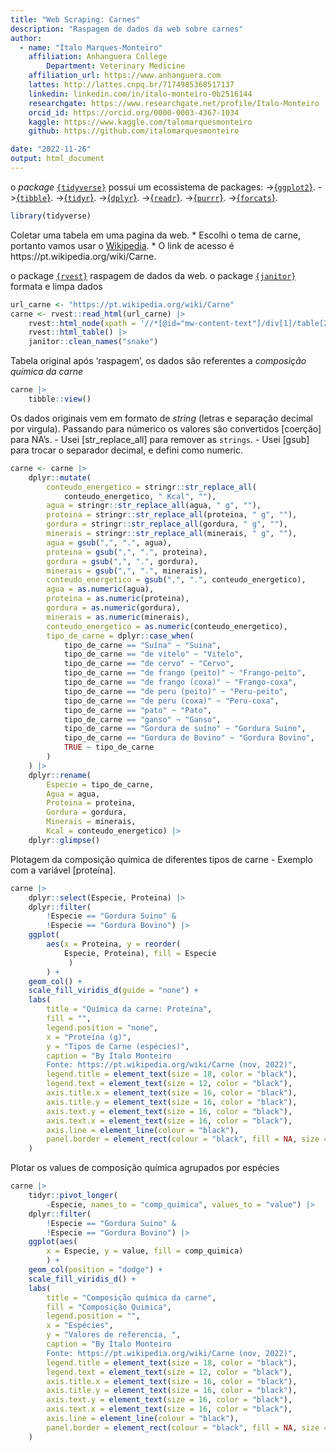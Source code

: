 ```yaml
---
title: "Web Scraping: Carnes"
description: "Raspagem de dados da web sobre carnes"
author:
  - name: "Ítalo Marques-Monteiro"
    affiliation: Anhanguera College
        Department: Veterinary Medicine
    affiliation_url: https://www.anhanguera.com
    lattes: http://lattes.cnpq.br/7174985368517137
    linkedin: linkedin.com/in/ítalo-monteiro-0b2516144
    researchgate: https://www.researchgate.net/profile/Italo-Monteiro
    orcid_id: https://orcid.org/0000-0003-4367-1034
    kaggle: https://www.kaggle.com/talomarquesmonteiro
    github: https://github.com/italomarquesmonteiro

date: "2022-11-26"
output: html_document
---
```


o *package* [`{tidyverse}`](https://www.tidyverse.org) possui um ecossistema de packages:
                           ->[{`ggplot2`}](https://ggplot2.tidyverse.org/).
                            ->[{`tibble`}](https://tibble.tidyverse.org/).
                             ->[{`tidyr`}](https://tidyr.tidyverse.org/).
                              ->[{`dplyr`}](https://dplyr.tidyverse.org/).
                               ->[{`readr`}](https://readr.tidyverse.org/).
                                ->[{`purrr`}](https://purrr.tidyverse.org/).
                                 ->[{`forcats`}](https://forcats.tidyverse.org/).
```r
library(tidyverse)
```

Coletar uma tabela em uma pagina da  web. 
  * Escolhi o tema de carne, portanto vamos usar o [Wikipedia](https://pt.wikipedia.org).
  * O link de acesso é  https://pt.wikipedia.org/wiki/Carne.


o package [`{rvest}`](https://rvest.tidyverse.org/) raspagem de dados da web.
o package [`{janitor}`](https://github.com/sfirke/janitor) formata e limpa dados

```r
url_carne <- "https://pt.wikipedia.org/wiki/Carne"
carne <- rvest::read_html(url_carne) |>
    rvest::html_node(xpath = '//*[@id="mw-content-text"]/div[1]/table[2]') |>
    rvest::html_table() |>
    janitor::clean_names("snake")
```

 Tabela original após 'raspagem', os dados são referentes a *composição química da carne*
```r
carne |>
    tibble::view()
```

  Os dados originais vem em formato de *string* (letras e separação decimal por virgula).
     Passando para númerico os valores são convertidos [coerção] para NA's.
         - Usei [str_replace_all] para remover as `strings`.
         - Usei [gsub] para trocar o separador decimal, e defini como numeric.
 
 

```r
carne <- carne |>
    dplyr::mutate(
        conteudo_energetico = stringr::str_replace_all(
            conteudo_energetico, " Kcal", ""),
        agua = stringr::str_replace_all(agua, " g", ""),
        proteina = stringr::str_replace_all(proteina, " g", ""),
        gordura = stringr::str_replace_all(gordura, " g", ""),
        minerais = stringr::str_replace_all(minerais, " g", ""),
        agua = gsub(",", ".", agua),
        proteina = gsub(",", ".", proteina),
        gordura = gsub(",", ".", gordura),
        minerais = gsub(",", ".", minerais),
        conteudo_energetico = gsub(",", ".", conteudo_energetico),
        agua = as.numeric(agua),
        proteina = as.numeric(proteina),
        gordura = as.numeric(gordura),
        minerais = as.numeric(minerais),
        conteudo_energetico = as.numeric(conteudo_energetico),
        tipo_de_carne = dplyr::case_when(
            tipo_de_carne == "Suína" ~ "Suina",
            tipo_de_carne == "de vitelo" ~ "Vitelo",
            tipo_de_carne == "de cervo" ~ "Cervo",
            tipo_de_carne == "de frango (peito)" ~ "Frango-peito",
            tipo_de_carne == "de frango (coxa)" ~ "Frango-coxa",
            tipo_de_carne == "de peru (peito)" ~ "Peru-peito",
            tipo_de_carne == "de peru (coxa)" ~ "Peru-coxa",
            tipo_de_carne == "pato" ~ "Pato",
            tipo_de_carne == "ganso" ~ "Ganso",
            tipo_de_carne == "Gordura de suíno" ~ "Gordura Suino",
            tipo_de_carne == "Gordura de Bovino" ~ "Gordura Bovino",
            TRUE ~ tipo_de_carne
        )
    ) |>
    dplyr::rename(
        Especie = tipo_de_carne,
        Agua = agua,
        Proteina = proteina,
        Gordura = gordura,
        Minerais = minerais,
        Kcal = conteudo_energetico) |>
    dplyr::glimpse()
```


Plotagem da composição química de diferentes tipos de carne
 - Exemplo com a variável [proteína].

```r
carne |>
    dplyr::select(Especie, Proteina) |>
    dplyr::filter(
        !Especie == "Gordura Suino" &
        !Especie == "Gordura Bovino") |>
    ggplot(
        aes(x = Proteina, y = reorder(
            Especie, Proteina), fill = Especie
             )
        ) +
    geom_col() +
    scale_fill_viridis_d(guide = "none") +
    labs(
        title = "Química da carne: Proteína",
        fill = "",
        legend.position = "none",
        x = "Proteína (g)",
        y = "Tipos de Carne (espécies)",
        caption = "By Ítalo Monteiro
        Fonte: https://pt.wikipedia.org/wiki/Carne (nov, 2022)",
        legend.title = element_text(size = 18, color = "black"),
        legend.text = element_text(size = 12, color = "black"),
        axis.title.x = element_text(size = 16, color = "black"),
        axis.title.y = element_text(size = 16, color = "black"),
        axis.text.y = element_text(size = 16, color = "black"),
        axis.text.x = element_text(size = 16, color = "black"),
        axis.line = element_line(colour = "black"),
        panel.border = element_rect(colour = "black", fill = NA, size = 0.5)
    )
```


Plotar os values de composição química agrupados por espécies
```r
carne |>
    tidyr::pivot_longer(
        -Especie, names_to = "comp_quimica", values_to = "value") |>
    dplyr::filter(
        !Especie == "Gordura Suino" &
        !Especie == "Gordura Bovino") |>
    ggplot(aes(
        x = Especie, y = value, fill = comp_quimica)
        ) +
    geom_col(position = "dodge") +
    scale_fill_viridis_d() +
    labs(
        title = "Composição química da carne",
        fill = "Composição Quimica",
        legend.position = "",
        x = "Espécies",
        y = "Valores de referencia, ",
        caption = "By Ítalo Monteiro
        Fonte: https://pt.wikipedia.org/wiki/Carne (nov, 2022)",
        legend.title = element_text(size = 18, color = "black"),
        legend.text = element_text(size = 12, color = "black"),
        axis.title.x = element_text(size = 16, color = "black"),
        axis.title.y = element_text(size = 16, color = "black"),
        axis.text.y = element_text(size = 16, color = "black"),
        axis.text.x = element_text(size = 16, color = "black"),
        axis.line = element_line(colour = "black"),
        panel.border = element_rect(colour = "black", fill = NA, size = 0.5)
    )
```


